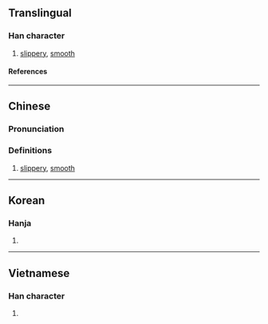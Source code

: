 {{character info}}
==Translingual==

===Han character===
{{Han char|rn=85|rad=水|as=13|sn=16|four=|canj=EYGQ|ids=⿰氵達}}

# [[slippery]], [[smooth]]

====References====
{{Han ref|kx=0654.130|dkj=18434|dj=1064.110|hdz=31736.040|uh=6FBE}}

----

==Chinese==
{{zh-forms|s=㳠}}

===Pronunciation===
{{zh-pron
|m=tà
|c=taat3
|mc=y
|oc=y
|ma=
|cat=a
}}

===Definitions===
{{zh-hanzi}}

# [[slippery]], [[smooth]]

----

==Korean==

===Hanja===
{{ko-hanja|단}}

# {{rfdef|ko|sort=水13}}

----

==Vietnamese==

===Han character===
{{vi-readings|rs=水13|reading=dạt}}

# {{rfdef|vi|sort=水13}}